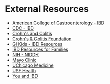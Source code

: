 # External Resources

- [American College of Gastroenterology - IBD](https://gi.org/topics/inflammatory-bowel-disease/)
- [CDC - IBD](https://www.cdc.gov/ibd/resources.htm)
- [Crohn's and Colitis](https://www.crohnsandcolitis.com/")
- [Crohn's & Colitis Foundation](https://www.crohnscolitisfoundation.org/)
- [GI Kids - IBD Resources](https://gikids.org/inflammatory-bowel-disease/ibd-resources/)
- [IBD Resources for Families](https://www.nationwidechildrens.org/specialties/inflammatory-bowel-disease-clinic/ibd-resources-for-families)
- [NIH - NIDDK](https://www.niddk.nih.gov/health-information/digestive-diseases/)
- [Mayo Clinic](https://www.mayoclinic.org/diseases-conditions/inflammatory-bowel-disease/symptoms-causes/syc-20353315")
- [UChicago Medicine](https://www.uchicagomedicine.org/conditions-services/digestive-diseases/inflammatory-bowel-disease)
- [USF Health](https://health.usf.edu/medicine/internalmedicine/digestive)
- [You and IBD](https://www.youandibd.com/en-ibd/resources/patient)
